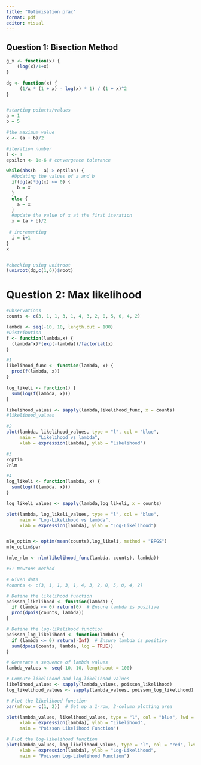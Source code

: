 ```yaml
---
title: "Optimisation prac"
format: pdf
editor: visual
---
```


## Question 1: Bisection Method

```r
g_x <- function(x) {
    (log(x)/1+x)
}

dg <- function(x) {
     (1/x * (1 + x) - log(x) * 1) / (1 + x)^2
} 


#starting pointts/values
a = 1
b = 5

#the maximum value
x <- (a + b)/2

#iteration number
i <- 1
epsilon <- 1e-6 # convergence tolerance

while(abs(b - a) > epsilon) {
  #Updating the values of a and b
  if(dg(a)*dg(x) <= 0) {
    b = x
  }
  else {
    a = x
  }
  #update the value of x at the first iteration
  x = (a + b)/2
  
 # incrementing
  i = i+1
}
x


#checking using unitroot
(uniroot(dg,c(1,6))$root)
```

# Question 2: Max likelihood

```r

#Observations
counts <- c(3, 1, 1, 3, 1, 4, 3, 2, 0, 5, 0, 4, 2)

lambda <- seq(-10, 10, length.out = 100)
#Distribution
f <- function(lambda,x) {
  (lambda^x)*(exp(-lambda))/factorial(x)
}

#1
likelihood_func <- function(lambda, x) {
  prod(f(lambda, x))
}

log_likeli <- function() {
  sum(log(f(lambda, x)))
}

likelihood_values <- sapply(lambda,likelihood_func, x = counts)
#likelihood_values

#2
plot(lambda, likelihood_values, type = "l", col = "blue",
     main = "Likelihood vs lambda",
     xlab = expression(lambda), ylab = "Likelihood")

#3
?optim
?nlm

#4
log_likeli <- function(lambda, x) {
  sum(log(f(lambda, x)))
}

log_likeli_values <- sapply(lambda,log_likeli, x = counts)

plot(lambda, log_likeli_values, type = "l", col = "blue",
     main = "Log-Likelihood vs lambda",
     xlab = expression(lambda), ylab = "Log-Likelihood")


mle_optim <- optim(mean(counts),log_likeli, method = "BFGS")
mle_optim$par

(mle_nlm <- nlm(likelihood_func(lambda, counts), lambda))

#5: Newtons method 

```

```r
# Given data
#counts <- c(3, 1, 1, 3, 1, 4, 3, 2, 0, 5, 0, 4, 2)

# Define the likelihood function
poisson_likelihood <- function(lambda) {
  if (lambda <= 0) return(0)  # Ensure lambda is positive
  prod(dpois(counts, lambda))
}

# Define the log-likelihood function
poisson_log_likelihood <- function(lambda) {
  if (lambda <= 0) return(-Inf)  # Ensure lambda is positive
  sum(dpois(counts, lambda, log = TRUE))
}

# Generate a sequence of lambda values
lambda_values <- seq(-10, 10, length.out = 100)

# Compute likelihood and log-likelihood values
likelihood_values <- sapply(lambda_values, poisson_likelihood)
log_likelihood_values <- sapply(lambda_values, poisson_log_likelihood)

# Plot the likelihood function
par(mfrow = c(1, 2))  # Set up a 1-row, 2-column plotting area

plot(lambda_values, likelihood_values, type = "l", col = "blue", lwd = 2,
     xlab = expression(lambda), ylab = "Likelihood",
     main = "Poisson Likelihood Function")

# Plot the log-likelihood function
plot(lambda_values, log_likelihood_values, type = "l", col = "red", lwd = 2,
     xlab = expression(lambda), ylab = "Log-Likelihood",
     main = "Poisson Log-Likelihood Function")






```
